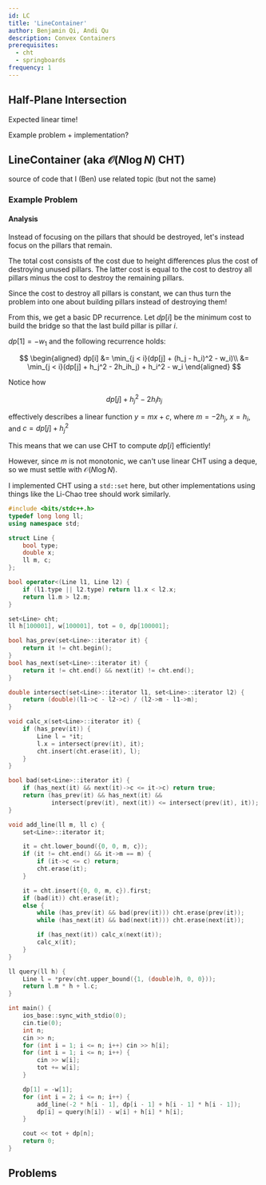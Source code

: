 ```yaml
---
id: LC
title: 'LineContainer'
author: Benjamin Qi, Andi Qu
description: Convex Containers
prerequisites:
  - cht
  - springboards
frequency: 1
---
```


## Half-Plane Intersection

<Resources>
	<Resource
		source="CF"
		title="Blogewoosh - Half-Plane Intersection w/ Ternary Search"
		url="61710"
		starred
	></Resource>
	<Resource
		source="Petr"
		title="Linear Half-Plane Intersection"
		url="https://petr-mitrichev.blogspot.com/2016/07/a-half-plane-week.html"
		starred
	>
		Expected linear time!
	</Resource>
</Resources>

<IncompleteSection>Example problem + implementation?</IncompleteSection>

<Problems problems="half" />

## LineContainer (aka $\mathcal{O}(N \log N)$ CHT)

<Problems problems="sample" />

<Resources>
	<Resource
		source="KACTL"
		title="LineContainer"
		url="https://github.com/kth-competitive-programming/kactl/blob/master/content/data-structures/LineContainer.h"
		starred
	>
		source of code that I (Ben) use
	</Resource>
	<Resource
		source="cp-algo"
		title="Li-Chao Tree"
		url="geometry/convex_hull_trick.html"
		starred
	>
		related topic (but not the same)
	</Resource>
</Resources>

<!-- 	<Resource
		source="CF"
		title="retrograd - Half-Plane Set"
		url="61710?#comment-457662"
	>
		Code
	</Resource> -->

### Example Problem

<FocusProblem problem="sample_cht" />

#### Analysis

Instead of focusing on the pillars that should be destroyed, let's instead focus
on the pillars that remain.

The total cost consists of the cost due to height differences plus the cost of
destroying unused pillars. The latter cost is equal to the cost to destroy all
pillars minus the cost to destroy the remaining pillars.

Since the cost to destroy all pillars is constant, we can thus turn the problem
into one about building pillars instead of destroying them!

From this, we get a basic DP recurrence. Let $dp[i]$ be the minimum cost to
build the bridge so that the last build pillar is pillar $i$.

$dp[1] = -w_1$ and the following recurrence holds:

$$
\begin{aligned}
	dp[i] &= \min_{j < i}(dp[j] + (h_j - h_i)^2 - w_i)\\
		  &= \min_{j < i}(dp[j] + h_j^2 - 2h_ih_j) + h_i^2 - w_i
\end{aligned}
$$

Notice how

$$
dp[j] + h_j^2 - 2h_ih_j
$$

effectively describes a linear function $y = mx + c$, where $m = -2h_j$,
$x = h_i$, and $c = dp[j] + h_j^2$

This means that we can use CHT to compute $dp[i]$ efficiently!

However, since $m$ is not monotonic, we can't use linear CHT using a deque, so
we must settle with $\mathcal{O}(N \log N)$.

<Spoiler title="Code">

I implemented CHT using a `std::set` here, but other implementations using
things like the Li-Chao tree should work similarly.

```cpp
#include <bits/stdc++.h>
typedef long long ll;
using namespace std;

struct Line {
	bool type;
	double x;
	ll m, c;
};

bool operator<(Line l1, Line l2) {
	if (l1.type || l2.type) return l1.x < l2.x;
	return l1.m > l2.m;
}

set<Line> cht;
ll h[100001], w[100001], tot = 0, dp[100001];

bool has_prev(set<Line>::iterator it) {
	return it != cht.begin();
}
bool has_next(set<Line>::iterator it) {
	return it != cht.end() && next(it) != cht.end();
}

double intersect(set<Line>::iterator l1, set<Line>::iterator l2) {
	return (double)(l1->c - l2->c) / (l2->m - l1->m);
}

void calc_x(set<Line>::iterator it) {
	if (has_prev(it)) {
		Line l = *it;
		l.x = intersect(prev(it), it);
		cht.insert(cht.erase(it), l);
	}
}

bool bad(set<Line>::iterator it) {
	if (has_next(it) && next(it)->c <= it->c) return true;
	return (has_prev(it) && has_next(it) &&
			intersect(prev(it), next(it)) <= intersect(prev(it), it));
}

void add_line(ll m, ll c) {
	set<Line>::iterator it;

	it = cht.lower_bound({0, 0, m, c});
	if (it != cht.end() && it->m == m) {
		if (it->c <= c) return;
		cht.erase(it);
	}

	it = cht.insert({0, 0, m, c}).first;
	if (bad(it)) cht.erase(it);
	else {
		while (has_prev(it) && bad(prev(it))) cht.erase(prev(it));
		while (has_next(it) && bad(next(it))) cht.erase(next(it));

		if (has_next(it)) calc_x(next(it));
		calc_x(it);
	}
}

ll query(ll h) {
	Line l = *prev(cht.upper_bound({1, (double)h, 0, 0}));
	return l.m * h + l.c;
}

int main() {
	ios_base::sync_with_stdio(0);
	cin.tie(0);
	int n;
	cin >> n;
	for (int i = 1; i <= n; i++) cin >> h[i];
	for (int i = 1; i <= n; i++) {
		cin >> w[i];
		tot += w[i];
	}

	dp[1] = -w[1];
	for (int i = 2; i <= n; i++) {
		add_line(-2 * h[i - 1], dp[i - 1] + h[i - 1] * h[i - 1]);
		dp[i] = query(h[i]) - w[i] + h[i] * h[i];
	}

	cout << tot + dp[n];
	return 0;
}
```

</Spoiler>

## Problems

<Problems problems="lc_probs" />
